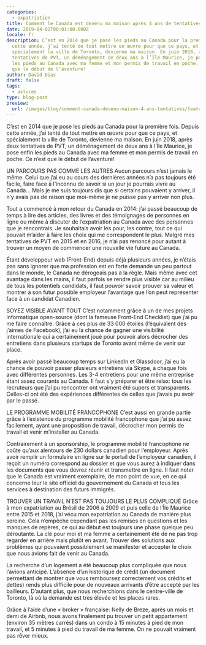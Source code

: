```yaml
---
categories:
  - expatriation
title: Comment le Canada est devenu ma maison après 4 ans de tentatives
date: 2019-04-02T00:01:00.000Z
locale: fr
description: C’est en 2014 que je pose les pieds au Canada pour la première fois. Depuis
  cette année, j’ai tenté de tout mettre en œuvre pour que ce pays, et
  spécialement la ville de Toronto, devienne ma maison. En juin 2018, après deux
  tentatives de PVT, un déménagement de deux ans à l’Île Maurice, je pose enfin
  les pieds au Canada avec ma femme et mon permis de travail en poche. Ce n’est
  que le début de l’aventure!
author: David Dias
draft: false
tags:
  - astuces
type: blog-post
preview:
  url: /images/blog/comment-canada-devenu-maison-4-ans-tentatives/featured.jpg
---
```


C’est en 2014 que je pose les pieds au Canada pour la première fois. Depuis cette année, j’ai tenté de tout mettre en œuvre pour que ce pays, et spécialement la ville de Toronto, devienne ma maison. En juin 2018, après deux tentatives de PVT, un déménagement de deux ans à l’Île Maurice, je pose enfin les pieds au Canada avec ma femme et mon permis de travail en poche. Ce n’est que le début de l’aventure!

UN PARCOURS PAS COMME LES AUTRES
Aucun parcours n’est jamais le même. Celui que j’ai eu au cours des dernières années n’a pas toujours été facile, faire face à l’inconnu de savoir si un jour je pourrais vivre au Canada… Mais je me suis toujours dis que si certains pouvaient y arriver, il n’y avais pas de raison que moi-même je ne puisse pas y arriver non plus.

Tout a commencé à mon retour du Canada en 2014: j’ai passé beaucoup de temps à lire des articles, des livres et des témoignages de personnes en ligne ou même à discuter de l’expatriation au Canada avec des personnes que je rencontrais. Je souhaitais avoir les pour, les contre, tout ce qui pouvait m’aider à faire les choix qui me correspondent le plus. Malgré mes tentatives de PVT en 2015 et en 2016, je n’ai pas renoncé pour autant à trouver un moyen de commencer une nouvelle vie future au Canada.

Étant développeur web (Front-End) depuis déjà plusieurs années, je n’étais pas sans ignorer que ma profession est en forte demande un peu partout dans le monde, le Canada ne dérogeais pas à la règle. Mais même avec cet avantage dans les mains, il faut parfois se rendre plus visible car au milieu de tous les potentiels candidats, il faut pouvoir savoir prouver sa valeur et montrer à son futur possible employeur l’avantage que l’on peut représenter face à un candidat Canadien.

SOYEZ VISIBLE AVANT TOUT
C’est notamment grâce à un de mes projets informatique open-source (dont la fameuse Front-End Checklist) que j’ai pu me faire connaître. Grâce à ces plus de 33 000 étoiles (l’équivalent des j’aimes de Facebook), j’ai eu la chance de gagner une visibilité internationale qui a certainement joué pour pouvoir alors décrocher des entretiens dans plusieurs startups de Toronto avant même de venir sur place.

Après avoir passé beaucoup temps sur LinkedIn et Glassdoor, j’ai eu la chance de pouvoir passer plusieurs entretiens via Skype, à chaque fois avec différentes personnes. Les 3-4 entretiens pour une même entreprise étant assez courants au Canada. Il faut s’y préparer et être relax: tous les recruteurs que j’ai pu rencontrer ont vraiment été supers et transparents. Celles-ci ont été des expériences différentes de celles que j’avais pu avoir par le passé.

LE PROGRAMME MOBILITÉ FRANCOPHONE
C’est aussi en grande partie grâce à l’existence du programme mobilité francophone que j’ai pu assez facilement, ayant une proposition de travail, décrocher mon permis de travail et venir m’installer au Canada.

Contrairement à un sponsorship, le programme mobilité francophone ne coûte qu’aux alentours de 230 dollars canadien pour l’employeur. Après avoir remplir un formulaire en ligne sur le portail de l’employeur canadien, il reçoit un numéro correspond au dossier et que vous aurez à indiquer dans les documents que vous devrez réunir et transmettre en ligne. Il faut noter que le Canada est vraiment exemplaire, de mon point de vue, en ce qui concerne leur le site officiel du gouvernement du Canada et tous les services à destination des futurs immigrés.

TROUVER UN TRAVAIL N’EST PAS TOUJOURS LE PLUS COMPLIQUÉ
Grâce à mon expatriation au Brésil de 2006 à 2009 et puis celle de l’Île Maurice entre 2015 et 2018, j’ai vécu mon expatriation au Canada de manière plus sereine. Cela n’empêche cependant pas les remises en questions et les manques de repères, ce qui au début est toujours une phase quelque peu déroutante. La clé pour moi et ma femme a certainement été de ne pas trop regarder en arrière mais plutôt en avant. Trouver des solutions aux problèmes qui pouvaient possiblement se manifester et accepter le choix que nous avions fait de venir au Canada.

La recherche d’un logement a été beaucoup plus compliquée que nous l’avions anticipé. L’absence d’un historique de crédit (un document permettant de montrer que vous remboursez correctement vos crédits et dettes) rends plus difficile pour de nouveaux arrivants d’être accepté par les bailleurs. D’autant plus, que nous recherchions dans le centre-ville de Toronto, là où la demande est très élevée et les places rares.

Grâce à l’aide d’une « broker » française: Nelly de Breze, après un mois et demi de Airbnb, nous avons finalement pu trouver un petit appartement (environ 35 mètres carrés) dans un condo à 15 minutes à pied de mon travail, et 5 minutes à pied du travail de ma femme. On ne pouvait vraiment pas rêver mieux.
